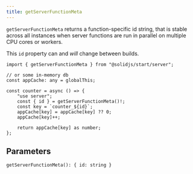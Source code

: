 ```yaml
---
title: getServerFunctionMeta
---
```


`getServerFunctionMeta` returns a function-specific id string, that is stable across all instances when server functions are run in parallel on multiple CPU cores or workers.

This `id` property can and _will_ change between builds.

```tsx
import { getServerFunctionMeta } from "@solidjs/start/server";

// or some in-memory db
const appCache: any = globalThis;

const counter = async () => {
	"use server";
	const { id } = getServerFunctionMeta()!;
	const key = `counter_${id}`;
	appCache[key] = appCache[key] ?? 0;
	appCache[key]++;

	return appCache[key] as number;
};
```

## Parameters

`getServerFunctionMeta(): { id: string }`

